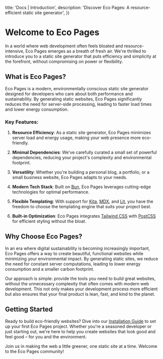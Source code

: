 

  title: 'Docs | Introduction',
  description: 'Discover Eco Pages: A resource-efficient static site generator',
})

# Welcome to Eco Pages

In a world where web development often feels bloated and resource-intensive, Eco Pages emerges as a breath of fresh air. We're thrilled to introduce you to a static site generator that puts efficiency and simplicity at the forefront, without compromising on power or flexibility.

## What is Eco Pages?

Eco Pages is a modern, environmentally conscious static site generator designed for developers who care about both performance and sustainability. By generating static websites, Eco Pages significantly reduces the need for server-side processing, leading to faster load times and lower energy consumption.

### Key Features:

1. **Resource Efficiency**: As a static site generator, Eco Pages minimizes server load and energy usage, making your web presence more eco-friendly.

2. **Minimal Dependencies**: We've carefully curated a small set of powerful dependencies, reducing your project's complexity and environmental footprint.

3. **Versatility**: Whether you're building a personal blog, a portfolio, or a small business website, Eco Pages adapts to your needs.

4. **Modern Tech Stack**: Built on [Bun](https://bun.sh/), Eco Pages leverages cutting-edge technologies for optimal performance.

5. **Flexible Templating**: With support for [Kita](https://kita.js.org/), [MDX](https://mdxjs.com/), and [Lit](https://lit.dev/), you have the freedom to choose the templating engine that suits your project best.

6. **Built-in Optimization**: Eco Pages integrates [Tailwind CSS](https://tailwindcss.com/) with [PostCSS](https://postcss.org/) for efficient styling without the bloat.

## Why Choose Eco Pages?

In an era where digital sustainability is becoming increasingly important, Eco Pages offers a way to create beautiful, functional websites while minimizing your environmental impact. By generating static sites, we reduce the need for constant server computations, leading to lower energy consumption and a smaller carbon footprint.

Our approach is simple: provide the tools you need to build great websites, without the unnecessary complexity that often comes with modern web development. This not only makes your development process more efficient but also ensures that your final product is lean, fast, and kind to the planet.

## Getting Started

Ready to build eco-friendly websites? Dive into our [Installation Guide](/docs/getting-started/installation) to set up your first Eco Pages project. Whether you're a seasoned developer or just starting out, we're here to help you create websites that look good and feel good – for you and the environment.

Join us in making the web a little greener, one static site at a time. Welcome to the Eco Pages community!